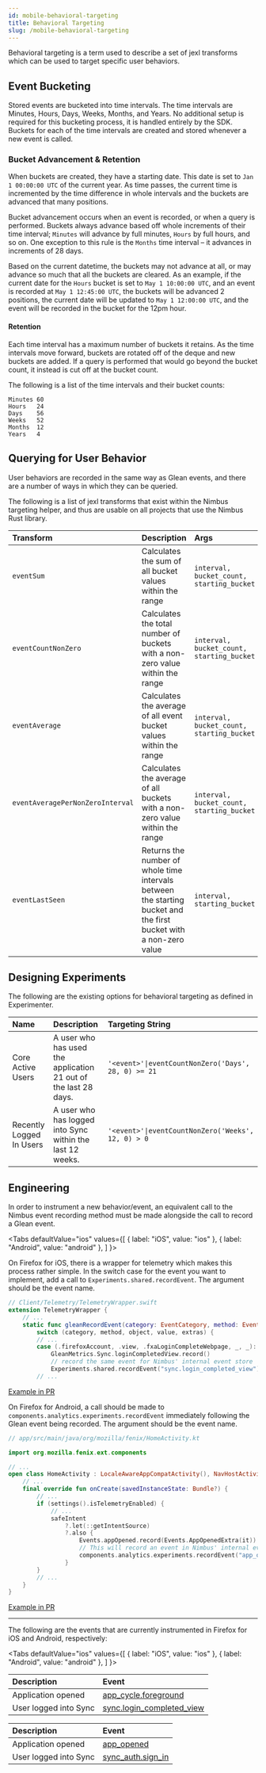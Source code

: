 ```yaml
---
id: mobile-behavioral-targeting
title: Behavioral Targeting
slug: /mobile-behavioral-targeting
---
```



Behavioral targeting is a term used to describe a set of jexl transforms which can be used to target specific user behaviors.

## Event Bucketing

Stored events are bucketed into time intervals. The time intervals are Minutes, Hours, Days, Weeks, Months, and Years. No additional setup is required for this bucketing process, it is handled entirely by the SDK. Buckets for each of the time intervals are created and stored whenever a new event is called.

### Bucket Advancement & Retention

When buckets are created, they have a starting date. This date is set to `Jan 1 00:00:00 UTC` of the current year. As time passes, the current time is incremented by the time difference in whole intervals and the buckets are advanced that many positions.

Bucket advancement occurs when an event is recorded, or when a query is performed. Buckets always advance based off whole increments of their time interval; `Minutes` will advance by full minutes, `Hours` by full hours, and so on. One exception to this rule is the `Months` time interval – it advances in increments of 28 days.

Based on the current datetime, the buckets may not advance at all, or may advance so much that all the buckets are cleared. As an example, if the current date for the `Hours` bucket is set to `May 1 10:00:00 UTC`, and an event is recorded at `May 1 12:45:00 UTC`, the buckets will be advanced 2 positions, the current date will be updated to `May 1 12:00:00 UTC`, and the event will be recorded in the bucket for the 12pm hour.

#### Retention

Each time interval has a maximum number of buckets it retains. As the time intervals move forward, buckets are rotated off of the deque and new buckets are added. If a query is performed that would go beyond the bucket count, it instead is cut off at the bucket count.

The following is a list of the time intervals and their bucket counts:

```
Minutes 60
Hours   24
Days    56
Weeks   52
Months  12
Years   4
```

## Querying for User Behavior

User behaviors are recorded in the same way as Glean events, and there are a number of ways in which they can be queried.

The following is a list of jexl transforms that exist within the Nimbus targeting helper, and thus are usable on all projects that use the Nimbus Rust library.

| Transform | Description | Args | Returns |
|:---|:---|:---|:---|
| `eventSum` | Calculates the sum of all bucket values within the range | `interval, bucket_count, starting_bucket` | int |
| `eventCountNonZero` | Calculates the total number of buckets with a non-zero value within the range | `interval, bucket_count, starting_bucket` | int |
| `eventAverage` | Calculates the average of all event bucket values within the range | `interval, bucket_count, starting_bucket` | float |
| `eventAveragePerNonZeroInterval` | Calculates the average of all buckets with a non-zero value within the range | `interval, bucket_count, starting_bucket` | float |
| `eventLastSeen` | Returns the number of whole time intervals between the starting bucket and the first bucket with a non-zero value | `interval, starting_bucket` | int |

## Designing Experiments

The following are the existing options for behavioral targeting as defined in Experimenter.

| Name | Description | Targeting String |
|:---|:---|:---|
| Core Active Users | A user who has used the application 21 out of the last 28 days. | <pre><code>'<event\>'&#124;eventCountNonZero('Days', 28, 0) >= 21</code></pre> |
| Recently Logged In Users | A user who has logged into Sync within the last 12 weeks. | <pre><code>'<event\>'&#124;eventCountNonZero('Weeks', 12, 0) > 0</code></pre> |


## Engineering

In order to instrument a new behavior/event, an equivalent call to the Nimbus event recording method must be made alongside the call to record a Glean event.

<Tabs
  defaultValue="ios"
  values={[
    { label: "iOS", value: "ios" },
    { label: "Android", value: "android" },
  ]
}>
<TabItem value="ios">

On Firefox for iOS, there is a wrapper for telemetry which makes this process rather simple. In the switch case for the event you want to implement, add a call to `Experiments.shared.recordEvent`. The argument should be the event name.

```swift
// Client/Telemetry/TelemetryWrapper.swift
extension TelemetryWrapper {
    // ...
    static func gleanRecordEvent(category: EventCategory, method: EventMethod, object: EventObject, value: EventValue? = nil, extras: [String: Any]? = nil) {
        switch (category, method, object, value, extras) {
        // ...
        case (.firefoxAccount, .view, .fxaLoginCompleteWebpage, _, _):
            GleanMetrics.Sync.loginCompletedView.record()
            // record the same event for Nimbus' internal event store
            Experiments.shared.recordEvent("sync.login_completed_view")
        // ...
```

[Example in PR](https://github.com/mozilla-mobile/firefox-ios/pull/12560)

</TabItem>
<TabItem value="android">

On Firefox for Android, a call should be made to `components.analytics.experiments.recordEvent` immediately following the Glean event being recorded. The argument should be the event name.

```kotlin
// app/src/main/java/org/mozilla/fenix/HomeActivity.kt

import org.mozilla.fenix.ext.components

// ...
open class HomeActivity : LocaleAwareAppCompatActivity(), NavHostActivity {
    // ...
    final override fun onCreate(savedInstanceState: Bundle?) {
        // ...
        if (settings().isTelemetryEnabled) {
            // ...
            safeIntent
                ?.let(::getIntentSource)
                ?.also {
                    Events.appOpened.record(Events.AppOpenedExtra(it))
                    // This will record an event in Nimbus' internal event store. Used for behavioral targeting
                    components.analytics.experiments.recordEvent("app_opened")
                }
        }
        // ...
    }
}
```

[Example in PR](https://github.com/mozilla-mobile/fenix/pull/27934)

</TabItem>
</Tabs>

<hr/>

The following are the events that are currently instrumented in Firefox for iOS and Android, respectively:

<Tabs
  defaultValue="ios"
  values={[
    { label: "iOS", value: "ios" },
    { label: "Android", value: "android" },
  ]
}>
<TabItem value="ios">

| Description | Event |
|:---|:---|
| Application opened | [app_cycle.foreground](https://dictionary.telemetry.mozilla.org/apps/firefox_ios/metrics/app_cycle_foreground) |
| User logged into Sync | [sync.login_completed_view](https://dictionary.telemetry.mozilla.org/apps/firefox_ios/metrics/sync_login_completed_view) |

</TabItem>
<TabItem value="android">

| Description | Event |
|:---|:---|
| Application opened | [app_opened](https://dictionary.telemetry.mozilla.org/apps/fenix/metrics/events_app_opened) |
| User logged into Sync | [sync_auth.sign_in](https://dictionary.telemetry.mozilla.org/apps/fenix/metrics/sync_auth_sign_in) |

</TabItem>
</Tabs>
